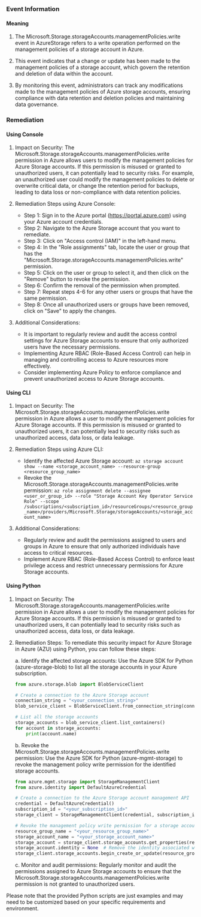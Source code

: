 
### Event Information

#### Meaning

1. The Microsoft.Storage.storageAccounts.managementPolicies.write event in AzureStorage refers to a write operation performed on the management policies of a storage account in Azure.

2. This event indicates that a change or update has been made to the management policies of a storage account, which govern the retention and deletion of data within the account.

3. By monitoring this event, administrators can track any modifications made to the management policies of Azure storage accounts, ensuring compliance with data retention and deletion policies and maintaining data governance.

### Remediation

#### Using Console

1. Impact on Security: The Microsoft.Storage.storageAccounts.managementPolicies.write permission in Azure allows users to modify the management policies for Azure Storage accounts. If this permission is misused or granted to unauthorized users, it can potentially lead to security risks. For example, an unauthorized user could modify the management policies to delete or overwrite critical data, or change the retention period for backups, leading to data loss or non-compliance with data retention policies.

2. Remediation Steps using Azure Console:
   - Step 1: Sign in to the Azure portal (https://portal.azure.com) using your Azure account credentials.
   - Step 2: Navigate to the Azure Storage account that you want to remediate.
   - Step 3: Click on "Access control (IAM)" in the left-hand menu.
   - Step 4: In the "Role assignments" tab, locate the user or group that has the "Microsoft.Storage.storageAccounts.managementPolicies.write" permission.
   - Step 5: Click on the user or group to select it, and then click on the "Remove" button to revoke the permission.
   - Step 6: Confirm the removal of the permission when prompted.
   - Step 7: Repeat steps 4-6 for any other users or groups that have the same permission.
   - Step 8: Once all unauthorized users or groups have been removed, click on "Save" to apply the changes.

3. Additional Considerations:
   - It is important to regularly review and audit the access control settings for Azure Storage accounts to ensure that only authorized users have the necessary permissions.
   - Implementing Azure RBAC (Role-Based Access Control) can help in managing and controlling access to Azure resources more effectively.
   - Consider implementing Azure Policy to enforce compliance and prevent unauthorized access to Azure Storage accounts.

#### Using CLI

1. Impact on Security: The Microsoft.Storage.storageAccounts.managementPolicies.write permission in Azure allows a user to modify the management policies for Azure Storage accounts. If this permission is misused or granted to unauthorized users, it can potentially lead to security risks such as unauthorized access, data loss, or data leakage.

2. Remediation Steps using Azure CLI:
   - Identify the affected Azure Storage account: `az storage account show --name <storage_account_name> --resource-group <resource_group_name>`
   - Revoke the Microsoft.Storage.storageAccounts.managementPolicies.write permission: `az role assignment delete --assignee <user_or_group_id> --role "Storage Account Key Operator Service Role" --scope /subscriptions/<subscription_id>/resourceGroups/<resource_group_name>/providers/Microsoft.Storage/storageAccounts/<storage_account_name>`

3. Additional Considerations:
   - Regularly review and audit the permissions assigned to users and groups in Azure to ensure that only authorized individuals have access to critical resources.
   - Implement Azure RBAC (Role-Based Access Control) to enforce least privilege access and restrict unnecessary permissions for Azure Storage accounts.

#### Using Python

1. Impact on Security: The Microsoft.Storage.storageAccounts.managementPolicies.write permission in Azure allows a user to modify the management policies for Azure Storage accounts. If this permission is misused or granted to unauthorized users, it can potentially lead to security risks such as unauthorized access, data loss, or data leakage.

2. Remediation Steps: To remediate this security impact for Azure Storage in Azure (AZU) using Python, you can follow these steps:

   a. Identify the affected storage accounts: Use the Azure SDK for Python (azure-storage-blob) to list all the storage accounts in your Azure subscription.

   ```python
   from azure.storage.blob import BlobServiceClient

   # Create a connection to the Azure Storage account
   connection_string = "<your_connection_string>"
   blob_service_client = BlobServiceClient.from_connection_string(connection_string)

   # List all the storage accounts
   storage_accounts = blob_service_client.list_containers()
   for account in storage_accounts:
       print(account.name)
   ```

   b. Revoke the Microsoft.Storage.storageAccounts.managementPolicies.write permission: Use the Azure SDK for Python (azure-mgmt-storage) to revoke the management policy write permission for the identified storage accounts.

   ```python
   from azure.mgmt.storage import StorageManagementClient
   from azure.identity import DefaultAzureCredential

   # Create a connection to the Azure Storage account management API
   credential = DefaultAzureCredential()
   subscription_id = "<your_subscription_id>"
   storage_client = StorageManagementClient(credential, subscription_id)

   # Revoke the management policy write permission for a storage account
   resource_group_name = "<your_resource_group_name>"
   storage_account_name = "<your_storage_account_name>"
   storage_account = storage_client.storage_accounts.get_properties(resource_group_name, storage_account_name)
   storage_account.identity = None  # Remove the identity associated with the storage account
   storage_client.storage_accounts.begin_create_or_update(resource_group_name, storage_account_name, storage_account)
   ```

   c. Monitor and audit permissions: Regularly monitor and audit the permissions assigned to Azure Storage accounts to ensure that the Microsoft.Storage.storageAccounts.managementPolicies.write permission is not granted to unauthorized users.

Please note that the provided Python scripts are just examples and may need to be customized based on your specific requirements and environment.

